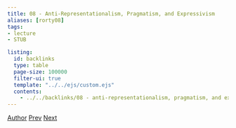 ```yaml
---
title: 08 - Anti-Representationalism, Pragmatism, and Expressivism
aliases: [rorty08]
tags:  
- lecture
- STUB

listing:
  id: backlinks
  type: table
  page-size: 100000
  filter-ui: true
  template: "../../ejs/custom.ejs"
  contents:
    - ../../backlinks/08 - anti-representationalism, pragmatism, and expressivism.yml
---
```


[Author](/docs/phil/Robert Brandom.html) [Prev](/docs/phil/07 - Assessing Rorty's Pragmatism as Anti-Representationalism.html) [Next](/docs/phil/09 - Huw Price on Representationalism, Rorty, and Expressivism.html)